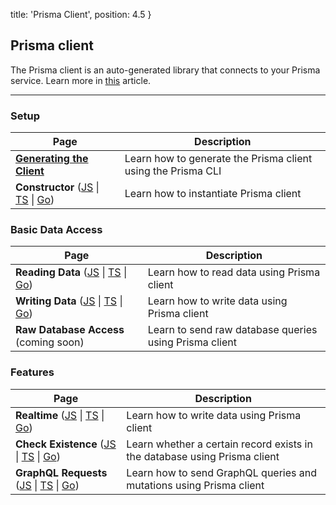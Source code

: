 
  title: 'Prisma Client',
  position: 4.5
}

## Prisma client

The Prisma client is an auto-generated library that connects to your Prisma service. Learn more in [this](https://www.prisma.io/blog/prisma-client-beta-ahph4o1umail/) article.

---

### Setup

| Page | Description |
| -- | --- |
| [**Generating the Client**](rsc1) | Learn how to generate the Prisma client using the Prisma CLI |
| **Constructor** ([JS](rsc4) \| [TS](rsc5) \| [Go](go02)) | Learn how to instantiate Prisma client |

### Basic Data Access

| Page | Description |
| -- | --- |
| **Reading Data** ([JS](rsc2) \| [TS](rsc3) \| [Go](go05)) | Learn how to read data using Prisma client |
| **Writing Data** ([JS](rsc6) \| [TS](rsc7) \| [Go](go08)) |  Learn how to write data using Prisma client |
| **Raw Database Access** (coming soon) | Learn to send raw database queries using Prisma client |

### Features

| Page | Description |
| -- | --- |
| **Realtime** ([JS](rsc8) \| [TS](rsc9) \| [Go](go06)) |  Learn how to write data using Prisma client |
| **Check Existence** ([JS](pyl1) \| [TS](pyl2) \| [Go](go01)) | Learn whether a certain record exists in the database using Prisma client |
| **GraphQL Requests** ([JS](pyl3) \| [TS](pyl4) \| [Go](go04)) | Learn how to send GraphQL queries and mutations using Prisma client |
